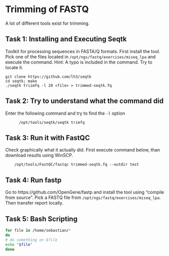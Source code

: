 # Trimming of FASTQ

A lot of different tools exist for trimming.

## Task 1: Installing and Executing Seqtk

Toolkit for processing sequences in FASTA/Q formats. First install the tool. Pick one of the files located in `/opt/ngs/fastq/exercises/miseq_lpa` and execute the command. Hint: A typo is included in the command. Try to locate it.

    git clone https://github.com/lh3/seqtk
    cd seqtk; make
    ./seqtk triimfq -l 20 <file> > trimmed-seqtk.fq

## Task 2: Try to understand what the command did
Enter the following command and try to find the `-l` option
          
          /opt/tools/seqtk/seqtk trimfq

## Task 3: Run it with FastQC
Check graphically what it actually did. First execute command below, than download results using WinSCP.
        
        /opt/tools/FastQC/fastqc trimmed-seqtk.fq --outdir test

## Task 4: Run fastp

Go to https://github.com/OpenGene/fastp and install the tool using “compile from source”. Pick a FASTQ file from `/opt/ngs/fastq/exercises/miseq_lpa`. Then transfer report locally.


## Task 5: Bash Scripting

```sh
for file in /home/sebastian/*
do
# do something on $file
echo "$file"
done
```
